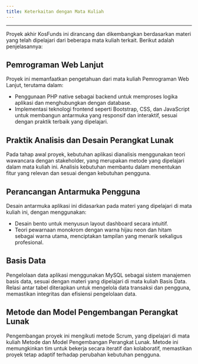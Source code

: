 ```yaml
---
title: Keterkaitan dengan Mata Kuliah
---
```

<hr />
Proyek akhir KosFunds ini dirancang dan dikembangkan berdasarkan materi yang telah dipelajari dari beberapa mata kuliah terkait. Berikut adalah penjelasannya:

## Pemrograman Web Lanjut
Proyek ini memanfaatkan pengetahuan dari mata kuliah Pemrograman Web Lanjut, terutama dalam:
- Penggunaan PHP native sebagai backend untuk memproses logika aplikasi dan menghubungkan dengan database.
- Implementasi teknologi frontend seperti Bootstrap, CSS, dan JavaScript untuk membangun antarmuka yang responsif dan interaktif, sesuai dengan praktik terbaik yang dipelajari.

## Praktik Analisis dan Desain Perangkat Lunak
Pada tahap awal proyek, kebutuhan aplikasi dianalisis menggunakan teori wawancara dengan stakeholder, yang merupakan metode yang dipelajari dalam mata kuliah ini. Analisis kebutuhan membantu dalam menentukan fitur yang relevan dan sesuai dengan kebutuhan pengguna.

## Perancangan Antarmuka Pengguna
Desain antarmuka aplikasi ini didasarkan pada materi yang dipelajari di mata kuliah ini, dengan menggunakan:
- Desain bento untuk menyusun layout dashboard secara intuitif.
- Teori pewarnaan monokrom dengan warna hijau neon dan hitam sebagai warna utama, menciptakan tampilan yang menarik sekaligus profesional.

## Basis Data
Pengelolaan data aplikasi menggunakan MySQL sebagai sistem manajemen basis data, sesuai dengan materi yang dipelajari di mata kuliah Basis Data. Relasi antar tabel diterapkan untuk mengelola data transaksi dan pengguna, memastikan integritas dan efisiensi pengelolaan data.

## Metode dan Model Pengembangan Perangkat Lunak
Pengembangan proyek ini mengikuti metode Scrum, yang dipelajari di mata kuliah Metode dan Model Pengembangan Perangkat Lunak. Metode ini memungkinkan tim untuk bekerja secara iteratif dan kolaboratif, memastikan proyek tetap adaptif terhadap perubahan kebutuhan pengguna.